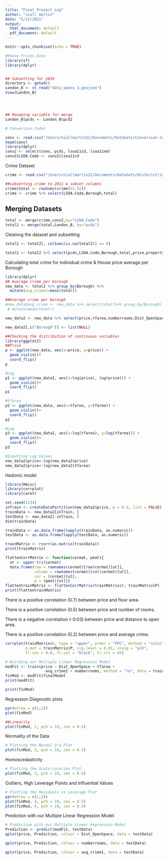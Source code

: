 ```yaml
---
title: "Final Project Log"
author: "niall martin"
date: "5/12/2021"
output:
  html_document: default
  pdf_document: default
---
```


```r
knitr::opts_chunk$set(echo = TRUE)
```

```r
#House Prices Data
library(sf)
library(dplyr)


## Subsetting for 2019
directory <- getwd()
London_B <- st_read("data_opens_3.geojson")
View(London_B)




## Renaming variable for merge
London_B$pcds <- London_B$pcd2

```


```r
# Conversion Codes

conv <- read.csv("/Users/niallmartin22/Documents/DataSets/Conversion Codes.csv",stringsAsFactors = FALSE)
head(conv)
library(dplyr)
conv2 <- select(conv, pcds, lsoa11cd, lsoa11nm)
conv2$LSOA.Code <- conv2$lsoa11cd

```

Crime Dataset
```r
crime <- read.csv("/Users/niallmartin22/Documents/DataSets/HistoricCrime.csv",stringsAsFactors = FALSE)

##subsetting crime to 2011 & subset columns
crime$total <- rowSums(crime[41:52])
crime <- crime %>% select(LSOA.Code,Borough,total)
```


## Merging Datasets
```r
total <- merge(crime,conv2,by="LSOA.Code")
total2 <- merge(total,London_B, by="pcds")
```

Cleaning the dataset and subsetting 

```r
total2 <- total2[, colSums(is.na(total2)) == 0]

total2 <- total2 %>% select(pcds,LSOA.Code,Borough,total,price,propertytype,oldnew,tfarea,numberrooms,Dist_OpenSpace,geometry)
```


Calculating total crime for individual crime &
House price average per Borough 

```r

library(dplyr)
## Average crime per borough 
new_data <- total2 %>% group_by(Borough) %>%
  mutate(avg_crime1=mean(total))

##Average crime per borough 
#new_data$avg_crime <- new_data %>% select(total)%>% group_by(Borough) %>%
 # mutate(mean(total))

new_data2 <- new_data %>% select(price,tfarea,numberrooms,Dist_OpenSpace,avg_crime1)

new_data2[,c("Borough")] <- list(NULL)

```

```r
##Checking the distribution of continuous variables
library(ggplot2)
##Price
p <- ggplot(new_data, aes(x=price, y=price)) + 
  geom_violin()+
  coord_flip()
p

#Log
p1 <- ggplot(new_data2, aes(x=log(price), log(price))) + 
  geom_violin()+
  coord_flip()
p1

#tfarea
p2 <- ggplot(new_data, aes(x=tfarea, y=tfarea)) + 
  geom_violin()+
  coord_flip()
p2

#Log
p3 <- ggplot(new_data2, aes(x=log(tfarea), y=log(tfarea))) + 
  geom_violin()+
  coord_flip()
p3

#Inputting Log Values
new_data2$price<-log(new_data2$price)
new_data2$price<-log(new_data2$tfarea)

```

Hedonic model 

```r
library(Hmisc)
library(corrplot)
library(caret)

set.seed(1234)
inTrain <- createDataPartition(new_data2$price, p = 0.5, list = FALSE)
trainData <- new_data2[inTrain, ]
testData <- new_data2[-inTrain, ]
dim(trainData)

trainData <- as.data.frame(lapply(trainData, as.numeric))
testData <- as.data.frame(lapply(testData, as.numeric))

trainMatrix <- rcorr(as.matrix(trainData))
print(trainMatrix)

flattenCorrMatrix <- function(cormat, pmat){
  ut <- upper.tri(cormat)
  data.frame(row = rownames(cormat)[row(cormat)[ut]],
             column = rownames(cormat)[col(cormat)[ut]],
             cor = (cormat)[ut],
             p = (pmat)[ut])}
flattentrainMatrix <- flattenCorrMatrix(trainMatrix$r, trainMatrix$P)
print(flattentrainMatrix)


```

There is a positive correlation (0.7) between price and floor area. 

There is a positive correlation (0.5) between price and number of rooms. 

There is a negative correlation (-0.03) between price and distance to open area. 

There is a positive correlation (0.2) between price and average crime. 

```r
corrplot(trainMatrix$r, type = "upper", order = "FPC", method = "color",
         p.mat = trainMatrix$P, sig.level = 0.01, insig = "pch",
         tl.cex = 0.8, tl.col = "black", tl.srt = 45)
```

```r
# Building our Multiple Linear Regression Model
modFit <- train(price ~ Dist_OpenSpace + tfarea +
                  avg_crime1 + numberrooms, method = "lm", data = trainData)
finMod <- modFit$finalModel
print(modFit)
```

```r
print(finMod)
```

Regression Diagnostic plots 

```r
par(mfrow = c(2,2))
plot(finMod)
```

```r
##Linearity
plot(finMod, 1, pch = 19, cex = 0.5)
```


Normality of the Data 

```r
# Plotting the Normal Q-Q Plot
plot(finMod, 2, pch = 19, cex = 0.5)
```

Homoscedasticity

```r
# Plotting the Scale-Location Plot
plot(finMod, 3, pch = 19, cex = 0.5)

```

Outliers, High Leverage Points and Influential Values
```r
# Plotting the Residuals vs Leverage Plot
par(mfrow = c(1,2))
plot(finMod, 4, pch = 19, cex = 0.5)
plot(finMod, 5, pch = 19, cex = 0.5)
```

Prediction with our Multiple Linear Regression Model
```r
# Prediction with our Multiple Linear Regression Model
Prediction <- predict(modFit, testData)
qplot(price, Prediction, colour = Dist_OpenSpace, data = testData)
```

```r
qplot(price, Prediction, colour = numberrooms, data = testData)
```

```r
qplot(price, Prediction, colour = avg_crime1, data = testData)

```

